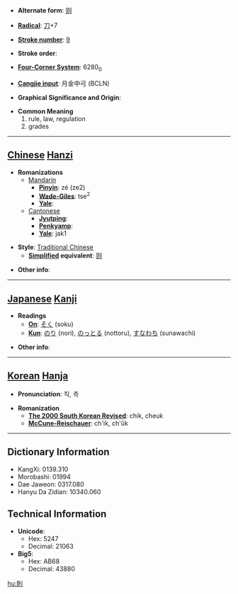 * '''Alternate form''': [[则]]

* '''[[Wiktionary:Chinese radical index| Radical]]''': [[Wiktionary:Chinese radical index 刀|刀]]+7

* '''[[Wiktionary:Chinese total strokes index|Stroke number]]''': [[Wiktionary:Chinese total strokes index 9|9]]

* '''Stroke order''': 

* '''[[Wiktionary:Chinese four corner index|Four-Corner System]]''': 6280<sub>0</sub>

* '''[[Wiktionary:Chinese Cangjie index|Cangjie input]]''': 月金中弓 (BCLN)

* '''Graphical Significance and Origin''': 

* '''Common Meaning'''
*#rule, law, regulation
*# grades


----

== [[Chinese]] [[Hanzi]] ==

* '''Romanizations'''
** [[Mandarin]]
*** '''[[Pinyin]]''': zé (ze2)
*** '''[[Wade-Giles]]''': tse<sup>2</sup>
*** '''[[Yale]]''': 
**[[Cantonese]]
***'''[[Jyutping]]''':
***'''[[Penkyamp]]''': 
***'''[[Yale]]''': jak1

* '''Style''': [[Traditional Chinese]] 
** '''[[Simplified Chinese|Simplified]] equivalent''': [[则]]

* '''Other info''': 

----

== [[Japanese]] [[Kanji]] ==

* '''Readings'''
** '''[[On]]''': [[そく]] (soku)
** '''[[Kun]]''': [[のり]] (nori), [[のっとる]] (nottoru), [[すなわち]] (sunawachi)

* '''Other info''':  

----

== [[Korean]] [[Hanja]] ==

* '''Pronunciation''': 칙, 측

* '''Romanization'''
** '''[[The 2000 South Korean Revised Romanization|The 2000 South Korean Revised]]''': chik, cheuk
** '''[[McCune-Reischauer]]''': ch'ik, ch'ŭk

----

== Dictionary Information ==

* KangXi: 0139.310
* Morobashi: 01994
* Dae Jaweon: 0317.080
* Hanyu Da Zidian: 10340.060

== Technical Information ==

* '''Unicode''':
** Hex: 5247
** Decimal: 21063
* '''Big5''':
** Hex: AB68
** Decimal: 43880

[[hu:則]]